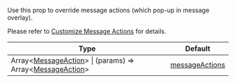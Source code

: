 Use this prop to override message actions (which pop-up in message overlay).

Please refer to [Customize Message Actions](/react-native/guides/customize-message-actions) for details.

| Type | Default |
| - | - |
| Array<[MessageAction](/reactnative/object-types/message-action)> \| (params) => Array<[MessageAction](/reactnative/object-types/message-action)> | [messageActions](https://github.com/GetStream/stream-chat-react-native/blob/master/src/components/Message/utils/messageActions.ts) |
